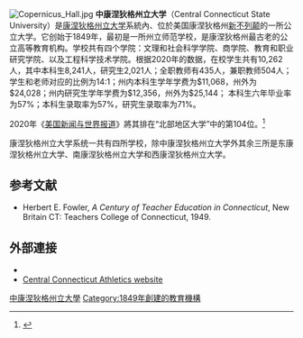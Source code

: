 {{Infobox university
|name=中康涅狄克州立大学
|EnglishName = Central Connecticut State University
|SealImage = Central Connecticut State University Seal.svg
|image=Corner of Central Connecticut State University campus, 2009-09-15.jpg
|image_size = 300px
|established = 1849
|type = [[州立大學|州立大學]]
|president = Zulma R. Toro Ramos
|city = [[新不列颠_(康涅狄格州)|新不列颠]]
|state = [[康涅狄格州|康涅狄格州]]
|country = 美国
|endowment = $6300万
|enrollment = 10,262
|undergrad = 8,241
|postgrad = 2,021
|staff= 435名全职教授
504名兼职教授<ref>{{cite web|url=https://docs.ccsu.edu/oira/institutionalData/fastfacts/Fast_Facts_Spring_2020.pdf|title=Central Connecticut State University At a Glance|publisher=CCSU.edu|date=|accessdate=2020-07-16|archive-date=2020-07-16|archive-url=https://web.archive.org/web/20200716201204/https://docs.ccsu.edu/oira/institutionalData/fastfacts/Fast_Facts_Spring_2020.pdf|dead-url=no}}</ref>
|campus = 郊区：{{convert|165|acre|mi2|sing=on}}
|former_names = State Normal School<br>Teachers College of Connecticut<br>Central Connecticut State College
|colors =蓝白<br/>{{color box|#06519B}} {{color box|#FFFFFF}}
|athletics	= [[NCAA|NCAA]] Division I – [[Northeast_Conference|NEC]]
|nickname = Blue Devils
|mascot = Kizer the Blue Devil
|affiliations = [[康涅狄格州立大学系统|康涅狄格州立大学系统]]
|website = {{url|www.ccsu.edu}}
|logo =
}}
[[File:Copernicus_Hall.jpg|thumb]]
'''中康涅狄格州立大学'''（Central Connecticut State University）是[[康涅狄格州立大学|康涅狄格州立大学]]系統內、位於美国康涅狄格州[[新不列颠_(康涅狄格州)|新不列颠]]的一所公立大学。它创始于1849年，最初是一所州立师范学校，是康涅狄格州最古老的公立高等教育机构。学校共有四个学院：文理和社会科学学院、商学院、教育和职业研究学院、以及工程科学技术学院。根据2020年的数据，在校学生共有10,262人，其中本科生8,241人，研究生2,021人；全职教师有435人，兼职教师504人；学生和老师对应的比例为14:1；州内本科生学年学费为$11,068，州外为$24,028；州内研究生学年学费为$12,356，州外为$25,144； 本科生六年毕业率为57%；本科生录取率为57%，研究生录取率为71%。

2020年《[[美国新闻与世界报道|美国新闻与世界报道]]》將其排在“北部地区大学”中的第104位。<ref>{{cite web|title=Central Connecticut State University|url=https://www.usnews.com/best-colleges/ccsu-1378|publisher=U.S. News and World Report|accessdate=2020-07-16|archive-date=2018-07-31|archive-url=https://web.archive.org/web/20180731135854/https://www.usnews.com/best-colleges/ccsu-1378|dead-url=no}}</ref>

康涅狄格州立大学系统一共有四所学校，除中康涅狄格州立大学外其余三所是东康涅狄格州立大学、南康涅狄格州立大学和西康涅狄格州立大学。

==参考文献==
{{reflist}}

*Herbert E. Fowler, ''A Century of Teacher Education in Connecticut'', New Britain CT: Teachers College of Connecticut, 1949.

==外部連接==
{{commons category}}
* {{Official website|http://www.ccsu.edu/}}
* [http://www.ccsubluedevils.com Central Connecticut Athletics website]{{Wayback|url=http://www.ccsubluedevils.com/ |date=20110805010102 }}
{{康涅狄格州的學院和大學}}
{{Coord|41.69318|-72.76496|type:edu_region:US-CT|display=title}}

[[Category:中康涅狄格州立大學|]]
[[Category:1849年創建的教育機構|Category:1849年創建的教育機構]]
